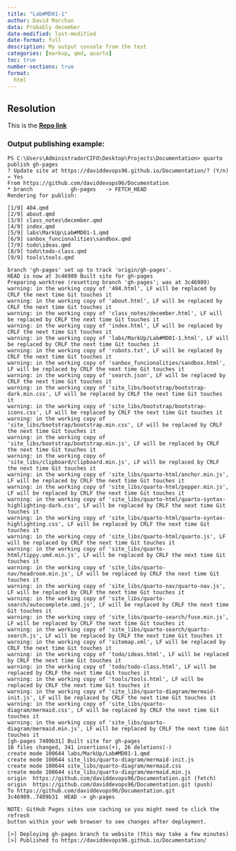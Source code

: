 ```yaml
---
title: "Lab#MD01-1"
author: David Marchan
data: Probably december
date-modified: last-modified
date-format: full
description: My output console from the test
categories: [markup, qmd, quarto]
toc: true
number-sections: true
format:
  html
---
```


## Resolution
This is  the [**Repo link**](https://github.com/daviddevops96/Documentation)

### Output publishing example:

    PS C:\Users\AdministradorCIFO\Desktop\Projects\Documentation> quarto publish gh-pages
    ? Update site at https://daviddevops96.github.io/Documentation/? (Y/n) » Yes
    From https://github.com/daviddevops96/Documentation
    * branch            gh-pages   -> FETCH_HEAD
    Rendering for publish:

    [1/9] 404.qmd
    [2/9] about.qmd
    [3/9] class_notes\december.qmd
    [4/9] index.qmd
    [5/9] labs\MarkUp\Lab#MD01-1.qmd
    [6/9] sanbox_funcionalities\sandbox.qmd
    [7/9] todo\ideas.qmd
    [8/9] todo\todo-class.qmd
    [9/9] tools\tools.qmd

    branch 'gh-pages' set up to track 'origin/gh-pages'.
    HEAD is now at 3c46989 Built site for gh-pages
    Preparing worktree (resetting branch 'gh-pages'; was at 3c46989)
    warning: in the working copy of '404.html', LF will be replaced by CRLF the next time Git touches it
    warning: in the working copy of 'about.html', LF will be replaced by CRLF the next time Git touches it
    warning: in the working copy of 'class_notes/december.html', LF will be replaced by CRLF the next time Git touches it
    warning: in the working copy of 'index.html', LF will be replaced by CRLF the next time Git touches it
    warning: in the working copy of 'labs/MarkUp/Lab#MD01-1.html', LF will be replaced by CRLF the next time Git touches it
    warning: in the working copy of 'robots.txt', LF will be replaced by CRLF the next time Git touches it
    warning: in the working copy of 'sanbox_funcionalities/sandbox.html', LF will be replaced by CRLF the next time Git touches it
    warning: in the working copy of 'search.json', LF will be replaced by CRLF the next time Git touches it
    warning: in the working copy of 'site_libs/bootstrap/bootstrap-dark.min.css', LF will be replaced by CRLF the next time Git touches it
    warning: in the working copy of 'site_libs/bootstrap/bootstrap-icons.css', LF will be replaced by CRLF the next time Git touches it
    warning: in the working copy of 'site_libs/bootstrap/bootstrap.min.css', LF will be replaced by CRLF the next time Git touches it
    warning: in the working copy of 'site_libs/bootstrap/bootstrap.min.js', LF will be replaced by CRLF the next time Git touches it
    warning: in the working copy of 'site_libs/clipboard/clipboard.min.js', LF will be replaced by CRLF the next time Git touches it
    warning: in the working copy of 'site_libs/quarto-html/anchor.min.js', LF will be replaced by CRLF the next time Git touches it
    warning: in the working copy of 'site_libs/quarto-html/popper.min.js', LF will be replaced by CRLF the next time Git touches it
    warning: in the working copy of 'site_libs/quarto-html/quarto-syntax-highlighting-dark.css', LF will be replaced by CRLF the next time Git touches it
    warning: in the working copy of 'site_libs/quarto-html/quarto-syntax-highlighting.css', LF will be replaced by CRLF the next time Git touches it
    warning: in the working copy of 'site_libs/quarto-html/quarto.js', LF will be replaced by CRLF the next time Git touches it
    warning: in the working copy of 'site_libs/quarto-html/tippy.umd.min.js', LF will be replaced by CRLF the next time Git touches it
    warning: in the working copy of 'site_libs/quarto-nav/headroom.min.js', LF will be replaced by CRLF the next time Git touches it
    warning: in the working copy of 'site_libs/quarto-nav/quarto-nav.js', LF will be replaced by CRLF the next time Git touches it
    warning: in the working copy of 'site_libs/quarto-search/autocomplete.umd.js', LF will be replaced by CRLF the next time Git touches it
    warning: in the working copy of 'site_libs/quarto-search/fuse.min.js', LF will be replaced by CRLF the next time Git touches it
    warning: in the working copy of 'site_libs/quarto-search/quarto-search.js', LF will be replaced by CRLF the next time Git touches it
    warning: in the working copy of 'sitemap.xml', LF will be replaced by CRLF the next time Git touches it
    warning: in the working copy of 'todo/ideas.html', LF will be replaced by CRLF the next time Git touches it
    warning: in the working copy of 'todo/todo-class.html', LF will be replaced by CRLF the next time Git touches it
    warning: in the working copy of 'tools/tools.html', LF will be replaced by CRLF the next time Git touches it
    warning: in the working copy of 'site_libs/quarto-diagram/mermaid-init.js', LF will be replaced by CRLF the next time Git touches it
    warning: in the working copy of 'site_libs/quarto-diagram/mermaid.css', LF will be replaced by CRLF the next time Git touches it
    warning: in the working copy of 'site_libs/quarto-diagram/mermaid.min.js', LF will be replaced by CRLF the next time Git touches it
    [gh-pages 7409b31] Built site for gh-pages
    16 files changed, 341 insertions(+), 26 deletions(-)
    create mode 100644 labs/MarkUp/Lab#MD01-1.qmd
    create mode 100644 site_libs/quarto-diagram/mermaid-init.js
    create mode 100644 site_libs/quarto-diagram/mermaid.css
    create mode 100644 site_libs/quarto-diagram/mermaid.min.js
    origin  https://github.com/daviddevops96/Documentation.git (fetch)
    origin  https://github.com/daviddevops96/Documentation.git (push)
    To https://github.com/daviddevops96/Documentation.git
    3c46989..7409b31  HEAD -> gh-pages

    NOTE: GitHub Pages sites use caching so you might need to click the refresh
    button within your web browser to see changes after deployment.

    [>] Deploying gh-pages branch to website (this may take a few minutes)
    [>] Published to https://daviddevops96.github.io/Documentation/
